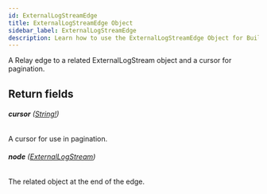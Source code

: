 ```yaml
---
id: ExternalLogStreamEdge
title: ExternalLogStreamEdge Object
sidebar_label: ExternalLogStreamEdge
description: Learn how to use the ExternalLogStreamEdge Object for Builder's API.
---
```


A Relay edge to a related ExternalLogStream object and a cursor for pagination.

## Return fields

###### <b>cursor</b> ([String!](/composer/builder/api/schema/scalar/String.mdx))

A cursor for use in pagination.

###### <b>node</b> ([ExternalLogStream](/composer/builder/api/schema/object/ExternalLogStream.mdx))

The related object at the end of the edge.
